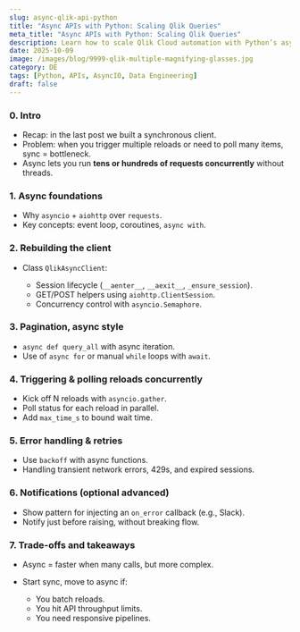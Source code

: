 ```yaml
---
slug: async-qlik-api-python
title: "Async APIs with Python: Scaling Qlik Queries"
meta_title: "Async APIs with Python: Scaling Qlik Queries"
description: Learn how to scale Qlik Cloud automation with Python’s asyncio and aiohttp. This post builds an async client for concurrent reloads, pagination, retries, and error handling.
date: 2025-10-09
image: /images/blog/9999-qlik-multiple-magnifying-glasses.jpg
category: DE
tags: [Python, APIs, AsyncIO, Data Engineering]
draft: false
---
```


### 0. Intro

* Recap: in the last post we built a synchronous client.
* Problem: when you trigger multiple reloads or need to poll many items, sync = bottleneck.
* Async lets you run **tens or hundreds of requests concurrently** without threads.

### 1. Async foundations

* Why `asyncio` + `aiohttp` over `requests`.
* Key concepts: event loop, coroutines, `async with`.

### 2. Rebuilding the client

* Class `QlikAsyncClient`:

  * Session lifecycle (`__aenter__`, `__aexit__`, `_ensure_session`).
  * GET/POST helpers using `aiohttp.ClientSession`.
  * Concurrency control with `asyncio.Semaphore`.

### 3. Pagination, async style

* `async def query_all` with async iteration.
* Use of `async for` or manual `while` loops with `await`.

### 4. Triggering & polling reloads concurrently

* Kick off N reloads with `asyncio.gather`.
* Poll status for each reload in parallel.
* Add `max_time_s` to bound wait time.

### 5. Error handling & retries

* Use `backoff` with async functions.
* Handling transient network errors, 429s, and expired sessions.

### 6. Notifications (optional advanced)

* Show pattern for injecting an `on_error` callback (e.g., Slack).
* Notify just before raising, without breaking flow.

### 7. Trade-offs and takeaways

* Async = faster when many calls, but more complex.
* Start sync, move to async if:

  * You batch reloads.
  * You hit API throughput limits.
  * You need responsive pipelines.
